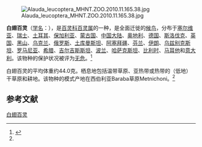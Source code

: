 {{Speciesbox
| name = 白翅百灵
| image = Melanocorypha leucoptera.jpg
| status = LC | status_system = IUCN3.1
| genus = Melanocorypha
| species = leucoptera
| authority = [[彼得·西蒙·帕拉斯|Pallas]], 1811<ref name='id2544'>{{cite web| url =http://www.bioinfo.cn/db05/BjdwSpecies.php?action=view&id=2544| title =白翅百灵| work =《中国动物物种编目数据库》| publisher =中国科学院微生物研究所| author =中国科学院动物研究所| accessdate =2009-04-04| deadurl =yes| archiveurl =https://web.archive.org/web/20160305043908/http://www.bioinfo.cn/db05/BjdwSpecies.php?action=view&id=2544| archivedate =2016-03-05}}</ref>
| range_map = 
}}
[[File:Alauda_leucoptera_MHNT.ZOO.2010.11.165.38.jpg|thumb]]

'''白翅百灵'''（[[学名|学名]]：{{lang|la|''Melanocorypha leucoptera''}}），是[[百灵科|百灵科]][[百灵属|百灵属]]的一种，是全面迁徙的[[鸟类迁徙|候鸟]]，分布于[[塞尔维亚|塞尔维亚]]、[[瑞士|瑞士]]、[[土耳其|土耳其]]、[[保加利亚|保加利亚]]、[[蒙古国|蒙古国]]、[[中国大陆|中国大陆]]、[[奥地利|奥地利]]、[[德国|德国]]、[[斯洛伐克|斯洛伐克]]、[[英国|英国]]、[[黑山|黑山]]、[[乌克兰|乌克兰]]、[[俄罗斯|俄罗斯]]、[[土库曼斯坦|土库曼斯坦]]、[[阿塞拜疆|阿塞拜疆]]、[[芬兰|芬兰]]、[[伊朗|伊朗]]、[[乌兹别克斯坦|乌兹别克斯坦]]、[[罗马尼亚|罗马尼亚]]、[[希腊|希腊]]、[[吉尔吉斯斯坦|吉尔吉斯斯坦]]、[[波兰|波兰]]、[[哈萨克斯坦|哈萨克斯坦]]、[[比利时|比利时]]、[[马耳他|马耳他]]和[[意大利|意大利]]。该物种的保护状况被评为[[无危|无危]]。<ref>{{cite web|url=http://www.birdlife.org/datazone/speciesfactsheet.php?id=8149&m=0|title=Melanocorypha leucoptera|publisher=[[国际鸟盟|BirdLife.org]]|accessdate=2011-06-27}}</ref>

白翅百灵的平均体重约44.0克。栖息地包括温带草原、亚热带或热带的（低地）干草原和耕地。该物种的模式产地在西伯利亚Baraba草原Metnichoni。<ref name='id2544'/>

== 参考文献 ==
{{commons category|Melanocorypha leucoptera}}
{{reflist}}
{{Taxonbar|from=Q1137284}}

[[Category:百灵属|白翅百灵]]


{{雀形目小作品}}